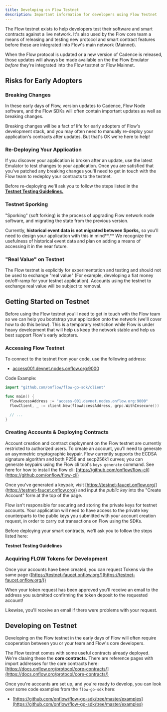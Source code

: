 ```yaml
---
title: Developing on Flow Testnet
description: Important information for developers using Flow Testnet
---
```


The Flow testnet exists to help developers test their software and smart contracts against a live network. It's also used by the Flow core team a means of releasing and testing new protocol and smart contract features before these are integrated into Flow's main network (Mainnet).

When the Flow protocol is updated or a new version of Cadence is released, those updates will always be made available on the the Flow Emulator _before_ they're integrated into the Flow testnet or Flow Mainnet.

## Risks for Early Adopters

### Breaking Changes

In these early days of Flow, version updates to Cadence, Flow Node software, and the Flow SDKs will often contain important updates as well as breaking changes.

Breaking changes will be a fact of life for early adopters of Flow's development stack, and you may often need to manually re-deploy your application's contracts after updates. But that's OK we're here to help!

### Re-Deploying Your Application

If you discover your application is broken after an update, use the latest Emulator to test changes to your application. Once you are satisfied that you've patched any breaking changes you'll need to get in touch with the Flow team to redeploy your contracts to the testnet.

Before re-deploying we'll ask you to follow the steps listed in the <br/> [**Testnet Testing Guidelines.**](../flow-concepts/testnet-testing-guidelines)

<!-- ### Version Compatibility

A version compatibility table can be found here. This will help you navigate version compatibility between Emulator, SDK, and Network Node (flow-go) versions. -->

### **Testnet Sporking**

"Sporking" (soft forking) is the process of upgrading Flow network node software, and migrating the state from the previous version.

Currently, **historical event data is not migrated between Sporks,** so you'll need to design your application with this in mind**.** We recognize the usefulness of historical event data and plan on adding a means of accessing it in the near future.

### "Real Value" on Testnet

The Flow testnet is explicitly for experimentation and testing and should not be used to exchange "real value" (For example, developing a fiat money on/off-ramp for your testnet application). Accounts using the testnet to exchange real value will be subject to removal.

## Getting Started on Testnet

Before using the Flow testnet you'll need to get in touch with the Flow team so we can help you bootstrap your application onto the network (we'll cover how to do this below). This is a temporary restriction while Flow is under heavy development that will help us keep the network stable and help us best support Flow's early adopters.

### **Accessing Flow Testnet**

To connect to the testnet from your code, use the following address:

- [access001.devnet.nodes.onflow.org:9000](http://access-001.devnet14.nodes.onflow.org:9000/)

Code Example:

```go
import "github.com/onflow/flow-go-sdk/client"

func main() {
  flowAccessAddress := "access-001.devnet.nodes.onflow.org:9000"
  flowClient, _ := client.New(flowAccessAddress, grpc.WithInsecure())

  // ...
}
```

### **Creating Accounts & Deploying Contracts**

Account creation and contract deployment on the Flow testnet are currently restricted to authorized users. To create an account, you'll need to generate an asymmetric cryptographic keypair. Flow currently supports the ECDSA signature algorithm and both P256 and secp256k1 curves; you can generate keypairs using the Flow cli tool's `keys generate` command. See here for how to install the flow cli: [https://github.com/onflow/flow-cli](https://github.com/onflow/flow-cli)

Once you've generated a keypair, visit [https://testnet-faucet.onflow.org/](https://testnet-faucet.onflow.org/) and input the _public key_ into the "Create Account" form at the top of the page.

Flow isn't responsible for securing and storing the private keys for testnet accounts. Your application will need to have access to the private key counterparts to the public keys you submitted with your account creation request, in order to carry out transactions on Flow using the SDKs.

Before deploying your smart contracts, we'll ask you to follow the steps listed here:

**Testnet Testing Guidelines**

### **Acquiring FLOW Tokens for Development**

Once your accounts have been created, you can request Tokens via the same page ([https://testnet-faucet.onflow.org/](https://testnet-faucet.onflow.org/))

When your token request has been approved you'll receive an email to the address you submitted confirming the token deposit to the requested account!

Likewise, you'll receive an email if there were problems with your request.

## Developing on Testnet

Developing on the Flow testnet in the early days of Flow will often require cooperation between you or your team and Flow's core developers.

The Flow testnet comes with some useful contracts already deployed. We're claaing these the **core contracts.** There are reference pages with import addresses for the core contracts here: [https://docs.onflow.org/protocol/core-contracts/](https://docs.onflow.org/protocol/core-contracts/)

Once you're accounts are set up, and you're ready to develop, you can look over some code examples from the `flow-go-sdk` here:

- [https://github.com/onflow/flow-go-sdk/tree/master/examples](https://github.com/onflow/flow-go-sdk/tree/master/examples)
